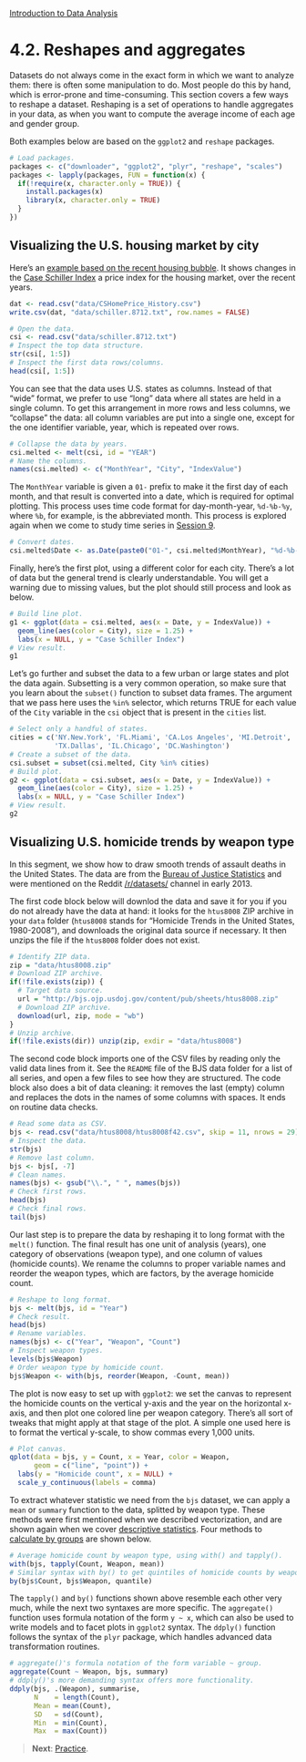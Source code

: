 <style>@import url(style.css);</style>
[Introduction to Data Analysis](index.html "Course index")

# 4.2. Reshapes and aggregates

[dsn-bubble]: http://www.decisionsciencenews.com/2011/03/17/the-housing-bubble-by-city/
[sap-csi]: http://www.standardandpoors.com/indices/sp-case-shiller-home-price-indices/en/us/
[gs-aggr]: https://gastonsanchez.wordpress.com/2012/06/28/5-ways-to-do-some-calculation-by-groups/ 

Datasets do not always come in the exact form in which we want to analyze them: there is often some manipulation to do. Most people do this by hand, which is error-prone and time-consuming. This section covers a few ways to reshape a dataset. Reshaping is a set of operations to handle aggregates in your data, as when you want to compute the average income of each age and gender group.

Both examples below are based on the `ggplot2` and `reshape` packages.

```r
# Load packages.
packages <- c("downloader", "ggplot2", "plyr", "reshape", "scales")
packages <- lapply(packages, FUN = function(x) {
  if(!require(x, character.only = TRUE)) {
    install.packages(x)
    library(x, character.only = TRUE)
  }
})
```

## Visualizing the U.S. housing market by city

Here's an [example based on the recent housing bubble][dsn-bubble]. It shows changes in the [Case Schiller Index][sap-csi] a price index for the housing market, over the recent years.

```r
dat <- read.csv("data/CSHomePrice_History.csv")
write.csv(dat, "data/schiller.8712.txt", row.names = FALSE)
```

```r
# Open the data.
csi <- read.csv("data/schiller.8712.txt")
# Inspect the top data structure.
str(csi[, 1:5])
# Inspect the first data rows/columns.
head(csi[, 1:5])
```

You can see that the data uses U.S. states as columns. Instead of that "wide" format, we prefer to use "long" data where all states are held in a single column. To get this arrangement in more rows and less columns, we "collapse" the data: all column variables are put into a single one, except for the one identifier variable, year, which is repeated over rows.

```r
# Collapse the data by years.
csi.melted <- melt(csi, id = "YEAR")
# Name the columns.
names(csi.melted) <- c("MonthYear", "City", "IndexValue")
```

The `MonthYear` variable is given a `01-` prefix to make it the first day of each month, and that result is converted into a date, which is required for optimal plotting. This process uses time code format for day-month-year, `%d-%b-%y`, where `%b`, for example, is the abbreviated month. This process is explored again when we come to study time series in [Session 9](090_ts.html).

```r
# Convert dates.
csi.melted$Date <- as.Date(paste0("01-", csi.melted$MonthYear), "%d-%b-%y")
```

Finally, here's the first plot, using a different color for each city. There's a lot of data but the general trend is clearly understandable. You will get a warning due to missing values, but the plot should still process and look as below.

```r
# Build line plot.
g1 <- ggplot(data = csi.melted, aes(x = Date, y = IndexValue)) +
  geom_line(aes(color = City), size = 1.25) +
  labs(x = NULL, y = "Case Schiller Index")
# View result.
g1
```

Let's go further and subset the data to a few urban or large states and plot the data again. Subsetting is a very common operation, so make sure that you learn about the `subset()` function to subset data frames. The argument that we pass here uses the `%in%` selector, which returns TRUE for each value of the `City` variable in the `csi` object that is present in the `cities` list.

```r
# Select only a handful of states.
cities = c('NY.New.York', 'FL.Miami', 'CA.Los Angeles', 'MI.Detroit', 
           'TX.Dallas', 'IL.Chicago', 'DC.Washington')
# Create a subset of the data.
csi.subset = subset(csi.melted, City %in% cities)
# Build plot.
g2 <- ggplot(data = csi.subset, aes(x = Date, y = IndexValue)) +
  geom_line(aes(color = City), size = 1.25) +
  labs(x = NULL, y = "Case Schiller Index")
# View result.
g2
```

## Visualizing U.S. homicide trends by weapon type

In this segment, we show how to draw smooth trends of assault deaths in the United States. The data are from the [Bureau of Justice Statistics][bjs] and were mentioned on the Reddit [/r/datasets/][reddit-datasets] channel in early 2013.

[bjs]: http://bjs.ojp.usdoj.gov/
[reddit-datasets]: http://www.reddit.com/r/datasets

The first code block below will downlod the data and save it for you if you do not already have the data at hand: it looks for the `htus8008` ZIP archive in your `data` folder (`htus8008` stands for "Homicide Trends in the United States, 1980-2008"), and downloads the original data source if necessary. It then unzips the file if the `htus8008` folder does not exist.

```r
# Identify ZIP data.
zip = "data/htus8008.zip"
# Download ZIP archive.
if(!file.exists(zip)) {
  # Target data source.
  url = "http://bjs.ojp.usdoj.gov/content/pub/sheets/htus8008.zip"
  # Download ZIP archive.
  download(url, zip, mode = "wb")
}
# Unzip archive.
if(!file.exists(dir)) unzip(zip, exdir = "data/htus8008")
```

The second code block imports one of the CSV files by reading only the valid data lines from it. See the `README` file of the BJS data folder for a list of all series, and open a few files to see how they are structured. The code block also does a bit of data cleaning: it removes the last (empty) column and replaces the dots in the names of some columns with spaces. It ends on routine data checks.

```r
# Read some data as CSV.
bjs <- read.csv("data/htus8008/htus8008f42.csv", skip = 11, nrows = 29)
# Inspect the data.
str(bjs)
# Remove last column.
bjs <- bjs[, -7]
# Clean names.
names(bjs) <- gsub("\\.", " ", names(bjs))
# Check first rows.
head(bjs)
# Check final rows.
tail(bjs)
```

Our last step is to prepare the data by reshaping it to long format with the `melt()` function. The final result has one unit of analysis (years), one category of observations (weapon type), and one column of values (homicide counts). We rename the columns to proper variable names and reorder the weapon types, which are factors, by the average homicide count.

```r
# Reshape to long format.
bjs <- melt(bjs, id = "Year")
# Check result.
head(bjs)
# Rename variables.
names(bjs) <- c("Year", "Weapon", "Count")
# Inspect weapon types.
levels(bjs$Weapon)
# Order weapon type by homicide count.
bjs$Weapon <- with(bjs, reorder(Weapon, -Count, mean))
```

The plot is now easy to set up with `ggplot2`: we set the canvas to represent the homicide counts on the vertical y-axis and the year on the horizontal x-axis, and then plot one colored line per weapon category. There's all sort of tweaks that might apply at that stage of the plot. A simple one used here is to format the vertical y-scale, to show commas every 1,000 units.

```r
# Plot canvas.
qplot(data = bjs, y = Count, x = Year, color = Weapon,
      geom = c("line", "point")) +
  labs(y = "Homicide count", x = NULL) +
  scale_y_continuous(labels = comma)
```

To extract whatever statistic we need from the `bjs` dataset, we can apply a `mean` or `summary` function to the data, splitted by weapon type. These methods were first mentioned when we described vectorization, and are shown again when we cover [descriptive statistics](061_description.html). Four methods to [calculate by groups][gs-aggr] are shown below.

```r
# Average homicide count by weapon type, using with() and tapply().
with(bjs, tapply(Count, Weapon, mean))
# Similar syntax with by() to get quintiles of homicide counts by weapon type.
by(bjs$Count, bjs$Weapon, quantile)
```

The `tapply()` and `by()` functions shown above resemble each other very much, while the next two syntaxes are more specific. The `aggregate()` function uses formula notation of the form `y ~ x`, which can also be used to write models and to facet plots in `ggplot2` syntax. The `ddply()` function follows the syntax of the `plyr` package, which handles advanced data transformation routines.

```r
# aggregate()'s formula notation of the form variable ~ group.
aggregate(Count ~ Weapon, bjs, summary)
# ddply()'s more demanding syntax offers more functionality.
ddply(bjs, .(Weapon), summarise,
      N    = length(Count),
      Mean = mean(Count),
      SD   = sd(Count),
      Min  = min(Count),
      Max  = max(Count))
```

> __Next__: [Practice](043_practice.html).

